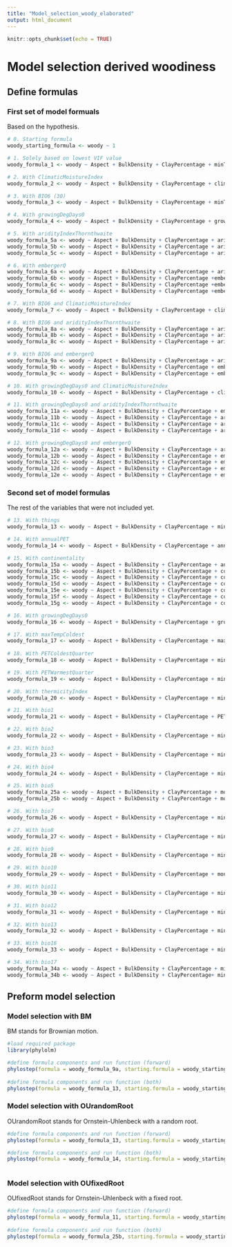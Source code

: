 ```yaml
---
title: "Model_selection_woody_elaborated"
output: html_document
---
```


```r
knitr::opts_chunk$set(echo = TRUE)
```

# Model selection derived woodiness

## Define formulas 

### First set of model formuals
Based on the hypothesis. 

```r
# 0. Starting formula
woody_starting_formula <- woody ~ 1 

# 1. Solely based on lowest VIF value 
woody_formula_1 <- woody ~ Aspect + BulkDensity + ClayPercentage + minTempWarmest + monthCountByTemp10 + PETDriestQuarter + PETseasonality + PETWettestQuarter + OrganicCarbon + PhCaCL + Slope + bio14 + bio15 + bio18 + bio19

# 2. With ClimaticMoistureIndex
woody_formula_2 <- woody ~ Aspect + BulkDensity + ClayPercentage + climaticMoistureIndex + minTempWarmest + PETDriestQuarter + PETseasonality + PETWettestQuarter + OrganicCarbon + PhCaCL + Slope + bio15 + bio19

# 3. With BIO6 (30) 
woody_formula_3 <- woody ~ Aspect + BulkDensity + ClayPercentage + minTempWarmest + monthCountByTemp10 + PETDriestQuarter + PETWettestQuarter + OrganicCarbon + PhCaCL + Slope + bio6 + bio14 + bio15 + bio18 + bio19

# 4. With growingDegDays0
woody_formula_4 <- woody ~ Aspect + BulkDensity + ClayPercentage + growingDegDays0 + PETDriestQuarter + PETseasonality + PETWettestQuarter + OrganicCarbon + PhCaCL + Slope + bio15 + bio18 + bio19

# 5. With aridityIndexThornthwaite
woody_formula_5a <- woody ~ Aspect + BulkDensity + ClayPercentage + aridityIndexThornthwaite + minTempWarmest + monthCountByTemp10 + PETDriestQuarter + PETseasonality + PETWettestQuarter + OrganicCarbon + PhCaCL + Slope + bio13 + bio15 + bio19
woody_formula_5b <- woody ~ Aspect + BulkDensity + ClayPercentage + aridityIndexThornthwaite + minTempWarmest + monthCountByTemp10 + PETDriestQuarter + PETseasonality + PETWettestQuarter + OrganicCarbon + PhCaCL + Slope + bio15 + bio16 + bio19
woody_formula_5c <- woody ~ Aspect + BulkDensity + ClayPercentage + aridityIndexThornthwaite + minTempWarmest + monthCountByTemp10 + PETDriestQuarter + PETseasonality + PETWettestQuarter + OrganicCarbon + PhCaCL + Slope + bio15 + bio19

# 6. With embergerQ
woody_formula_6a <- woody ~ Aspect + BulkDensity + ClayPercentage + aridityIndexThornthwaite + continentality + embergerQ + minTempWarmest + monthCountByTemp10 + PETDriestQuarter + PETWettestQuarter + OrganicCarbon + PhCaCL + Slope + bio15 + bio19
woody_formula_6b <- woody ~ Aspect + BulkDensity + ClayPercentage +embergerQ + minTempWarmest + monthCountByTemp10 + PETDriestQuarter + PETWettestQuarter + OrganicCarbon + PhCaCL + Slope + bio4 + bio14 + bio15 + bio19
woody_formula_6c <- woody ~ Aspect + BulkDensity + ClayPercentage +embergerQ + minTempWarmest + monthCountByTemp10 + PETDriestQuarter + PETWettestQuarter + OrganicCarbon + PhCaCL + Slope + bio6 + bio15 + bio17 + bio19
woody_formula_6d <- woody ~ Aspect + BulkDensity + ClayPercentage +embergerQ + minTempWarmest + monthCountByTemp10 + PETDriestQuarter + PETWettestQuarter + OrganicCarbon + PhCaCL + Slope + bio7 + bio15 + bio19

# 7. With BIO6 and ClimaticMoistureIndex
woody_formula_7 <- woody ~ Aspect + BulkDensity + ClayPercentage + climaticMoistureIndex + minTempWarmest + PETDriestQuarter + PETWettestQuarter + OrganicCarbon + PhCaCL + Slope + bio6 + bio15 + bio19

# 8. With BIO6 and aridityIndexThornthwaite
woody_formula_8a <- woody ~ Aspect + BulkDensity + ClayPercentage + aridityIndexThornthwaite + embergerQ + minTempWarmest + monthCountByTemp10 + PETDriestQuarter + PETWettestQuarter + OrganicCarbon + PhCaCL + Slope + bio6 + bio15 + bio19
woody_formula_8b <- woody ~ Aspect + BulkDensity + ClayPercentage + aridityIndexThornthwaite + minTempWarmest + PETDriestQuarter + PETWettestQuarter + OrganicCarbon + PhCaCL + Slope + bio6 + bio13 + bio15 + bio19
woody_formula_8c <- woody ~ Aspect + BulkDensity + ClayPercentage + aridityIndexThornthwaite + minTempWarmest + PETDriestQuarter + PETWettestQuarter + OrganicCarbon + PhCaCL + Slope + bio6 + bio15 + bio16 + bio19

# 9. With BIO6 and embergerQ
woody_formula_9a <- woody ~ Aspect + BulkDensity + ClayPercentage + aridityIndexThornthwaite + embergerQ + minTempWarmest + monthCountByTemp10 + PETDriestQuarter + PETWettestQuarter + OrganicCarbon + PhCaCL + Slope + bio6 + bio15 + bio19
woody_formula_9b <- woody ~ Aspect + BulkDensity + ClayPercentage + embergerQ + minTempWarmest + monthCountByTemp10 + PETDriestQuarter + PETWettestQuarter + OrganicCarbon + PhCaCL + Slope + bio6 + bio14 + bio15 + bio19
woody_formula_9c <- woody ~ Aspect + BulkDensity + ClayPercentage + embergerQ + minTempWarmest + monthCountByTemp10 + PETDriestQuarter + PETWettestQuarter + OrganicCarbon + PhCaCL + Slope + bio6 + bio15 + bio17 + bio19

# 10. With growingDegDays0 and ClimaticMoistureIndex
woody_formula_10 <- woody ~ Aspect + BulkDensity + ClayPercentage + climaticMoistureIndex + growingDegDays0 + PETDriestQuarter + PETseasonality + PETWettestQuarter + OrganicCarbon + PhCaCL + Slope + bio15 + bio19

# 11. With growingDegDays0 and aridityIndexThornthwaite
woody_formula_11a <- woody ~ Aspect + BulkDensity + ClayPercentage + embergerQ + aridityIndexThornthwaite + growingDegDays0 + minTempWarmest + PETWarmestQuarter + PETWettestQuarter + OrganicCarbon + PhCaCL + Slope + bio15 + bio19
woody_formula_11b <- woody ~ Aspect + BulkDensity + ClayPercentage + aridityIndexThornthwaite + growingDegDays0 + minTempWarmest + PETWettestQuarter + OrganicCarbon + PhCaCL + Slope + bio2 + bio13 + bio15 + bio19
woody_formula_11c <- woody ~ Aspect + BulkDensity + ClayPercentage + aridityIndexThornthwaite + growingDegDays0 + minTempWarmest + PETWettestQuarter + OrganicCarbon + PhCaCL + Slope + bio15 + bio16 + bio19
woody_formula_11d <- woody ~ Aspect + BulkDensity + ClayPercentage + aridityIndexThornthwaite + growingDegDays0 + minTempWarmest + PETWettestQuarter + OrganicCarbon + PhCaCL + Slope + bio15 + bio18 + bio19

# 12. With growingDegDays0 and embergerQ
woody_formula_12a <- woody ~ Aspect + BulkDensity + ClayPercentage + aridityIndexThornthwaite + continentality + embergerQ + growingDegDays0 + PETDriestQuarter + PETWettestQuarter + OrganicCarbon + PhCaCL + Slope + bio15 + bio19
woody_formula_12b <- woody ~ Aspect + BulkDensity + ClayPercentage + embergerQ + growingDegDays0 + PETDriestQuarter + PETWettestQuarter + OrganicCarbon + PhCaCL + Slope + bio4 + bio15 + bio19
woody_formula_12c <- woody ~ Aspect + BulkDensity + ClayPercentage + embergerQ + growingDegDays0 + PETDriestQuarter + PETWettestQuarter + OrganicCarbon + PhCaCL + Slope + bio3 + bio14 + bio15 + bio19
woody_formula_12d <- woody ~ Aspect + BulkDensity + ClayPercentage + embergerQ + growingDegDays0 + PETDriestQuarter + PETWettestQuarter + OrganicCarbon + PhCaCL + Slope + bio4 + bio15 + bio17 + bio19
woody_formula_12e <- woody ~ Aspect + BulkDensity + ClayPercentage + embergerQ + growingDegDays0 + PETDriestQuarter + PETWettestQuarter + OrganicCarbon + PhCaCL + Slope + bio5 + bio15 + bio19

```

### Second set of model formulas 
The rest of the variables that were not included yet. 

```r
# 13. With things
woody_formula_13 <- woody ~ Aspect + BulkDensity + ClayPercentage + minTempWarmest + monthCountByTemp10 + PETDriestQuarter + PETseasonality + PETWettestQuarter + OrganicCarbon + PhCaCL + Slope + bio14 + bio15 + bio18 + bio19

# 14. With annualPET
woody_formula_14 <- woody ~ Aspect + BulkDensity + ClayPercentage + annualPET + minTempWarmest + monthCountByTemp10 + PETDriestQuarter + PETseasonality + OrganicCarbon + PhCaCL + Slope + bio14 + bio15 + bio18 + bio19

# 15. With continentality
woody_formula_15a <- woody ~ Aspect + BulkDensity + ClayPercentage + annualPET + continentality + minTempWarmest + monthCountByTemp10 + PETDriestQuarter + OrganicCarbon + PhCaCL + Slope + bio14 + bio15 + bio18 + bio19
woody_formula_15b <- woody ~ Aspect + BulkDensity + ClayPercentage + continentality + minTempWarmest + monthCountByTemp10 + PETDriestQuarter + OrganicCarbon + PhCaCL + Slope + bio14 + bio15 + bio18 + bio19
woody_formula_15c <- woody ~ Aspect + BulkDensity + ClayPercentage + continentality + minTempWarmest + monthCountByTemp10 + PETDriestQuarter +  PETWarmestQuarter + OrganicCarbon + PhCaCL + Slope + bio14 + bio15 + bio18 + bio19
woody_formula_15d <- woody ~ Aspect + BulkDensity + ClayPercentage + continentality + minTempWarmest + monthCountByTemp10 + PETDriestQuarter + PETWettestQuarter + OrganicCarbon + PhCaCL + Slope + bio14 + bio15 + bio18 + bio19
woody_formula_15e <- woody ~ Aspect + BulkDensity + ClayPercentage + continentality + minTempWarmest + monthCountByTemp10 + PETDriestQuarter + OrganicCarbon + PhCaCL + Slope + bio2 + bio14 + bio15 + bio18 + bio19
woody_formula_15f <- woody ~ Aspect + BulkDensity + ClayPercentage + continentality + minTempWarmest + monthCountByTemp10 + PETDriestQuarter + OrganicCarbon + PhCaCL + Slope + bio3 + bio14 + bio15 + bio18 + bio19
woody_formula_15g <- woody ~ Aspect + BulkDensity + ClayPercentage + continentality + minTempWarmest + monthCountByTemp10 + PETDriestQuarter + OrganicCarbon + PhCaCL + Slope + bio8 + bio14 + bio15 + bio18 + bio19

# 16. With growingDegDays0
woody_formula_16 <- woody ~ Aspect + BulkDensity + ClayPercentage + growingDegDays5 + minTempWarmest + PETDriestQuarter + PETWettestQuarter + OrganicCarbon + PhCaCL + Slope + bio15 + bio18 + bio19

# 17. With maxTempColdest
woody_formula_17 <- woody ~ Aspect + BulkDensity + ClayPercentage + maxTempColdest + minTempWarmest + PETDriestQuarter + PETWettestQuarter + OrganicCarbon + PhCaCL + Slope + bio14 + bio15 + bio18 + bio19
 
# 18. With PETColdestQuarter
woody_formula_18 <- woody ~ Aspect + BulkDensity + ClayPercentage + minTempWarmest + PETColdestQuarter + PETDriestQuarter + PETWettestQuarter + OrganicCarbon + PhCaCL + Slope + bio14 + bio15 + bio18 + bio19

# 19. With PETWarmestQuarter
woody_formula_19 <- woody ~ Aspect + BulkDensity + ClayPercentage + minTempWarmest + monthCountByTemp10 + PETDriestQuarter + PETseasonality + PETWarmestQuarter + OrganicCarbon + PhCaCL + Slope + bio14 + bio15 + bio18 + bio19

# 20. With thermicityIndex
woody_formula_20 <- woody ~ Aspect + BulkDensity + ClayPercentage + minTempWarmest + PETDriestQuarter + PETWettestQuarter + thermicityIndex + OrganicCarbon + PhCaCL + Slope + bio14 + bio15 + bio18 + bio19

# 21. With bio1
woody_formula_21 <- woody ~ Aspect + BulkDensity + ClayPercentage + PETDriestQuarter + PETseasonality + PETWettestQuarter + OrganicCarbon + PhCaCL + Slope + bio1 + bio14 + bio15 + bio18 + bio19

# 22. With bio2
woody_formula_22 <- woody ~ Aspect + BulkDensity + ClayPercentage + minTempWarmest + monthCountByTemp10 + PETDriestQuarter + PETseasonality + OrganicCarbon + PhCaCL + Slope + bio2 + bio14 + bio15 + bio18 + bio19

# 23. With bio3
woody_formula_23 <- woody ~ Aspect + BulkDensity + ClayPercentage + minTempWarmest + monthCountByTemp10 + PETDriestQuarter + PETWettestQuarter + OrganicCarbon + PhCaCL + Slope + bio3 + bio14 + bio15 + bio18 + bio19

# 24. With bio4
woody_formula_24 <- woody ~ Aspect + BulkDensity + ClayPercentage + minTempWarmest + monthCountByTemp10 + PETDriestQuarter + PETWettestQuarter + OrganicCarbon + PhCaCL + Slope + bio4 + bio14 + bio15 + bio18 + bio19

# 25. With bio5
woody_formula_25a <- woody ~ Aspect + BulkDensity + ClayPercentage + monthCountByTemp10 + PETDriestQuarter + PETWettestQuarter + OrganicCarbon + PhCaCL + Slope + bio2 + bio5 + bio14 + bio15 + bio18 + bio19
woody_formula_25b <- woody ~ Aspect + BulkDensity + ClayPercentage + monthCountByTemp10 + PETDriestQuarter + PETWettestQuarter + OrganicCarbon + PhCaCL + Slope + bio5 + bio6 + bio15 + bio18 + bio19

# 26. With bio7
woody_formula_26 <- woody ~ Aspect + BulkDensity + ClayPercentage + minTempWarmest + monthCountByTemp10 + PETDriestQuarter + PETWettestQuarter + OrganicCarbon + PhCaCL + Slope + bio7 + bio14 + bio15 +  bio18 + bio19

# 27. With bio8 
woody_formula_27 <- woody ~ Aspect + BulkDensity + ClayPercentage + minTempWarmest + monthCountByTemp10 + PETDriestQuarter + PETseasonality + OrganicCarbon + PhCaCL + Slope + bio8 + bio14 + bio15 + bio18 + bio19

# 28. With bio9
woody_formula_28 <- woody ~ Aspect + BulkDensity + ClayPercentage + minTempWarmest + monthCountByTemp10 + PETseasonality + PETWettestQuarter + OrganicCarbon + PhCaCL + Slope + bio9 + bio14 + bio15 + bio18 + bio19

# 29. With bio10
woody_formula_29 <- woody ~ Aspect + BulkDensity + ClayPercentage + monthCountByTemp10 + PETDriestQuarter + PETseasonality + PETWettestQuarter + OrganicCarbon + PhCaCL + Slope + bio10 + bio14 + bio15 + bio18 + bio19

# 30. With bio11
woody_formula_30 <- woody ~ Aspect + BulkDensity + ClayPercentage + minTempWarmest + PETDriestQuarter + PETWettestQuarter + OrganicCarbon + PhCaCL + Slope + bio11 + bio14 + bio15 + bio18 + bio19

# 31. With bio12
woody_formula_31 <- woody ~ Aspect + BulkDensity + ClayPercentage + minTempWarmest + monthCountByTemp10 + PETDriestQuarter + PETseasonality + PETWettestQuarter + OrganicCarbon + PhCaCL + Slope + bio12 + bio15 + bio19

# 32. With bio13
woody_formula_32 <- woody ~ Aspect + BulkDensity + ClayPercentage + minTempWarmest + monthCountByTemp10 + PETDriestQuarter + PETseasonality + PETWettestQuarter + OrganicCarbon + PhCaCL + Slope + bio13 + bio14 + bio15 + bio19

# 33. With bio16
woody_formula_33 <- woody ~ Aspect + BulkDensity + ClayPercentage + minTempWarmest + monthCountByTemp10 + PETDriestQuarter + PETseasonality + PETWettestQuarter + OrganicCarbon + PhCaCL + Slope + bio14 + bio15 + bio16 + bio19

# 34. With bio17
woody_formula_34a <- woody ~ Aspect + BulkDensity + ClayPercentage + minTempWarmest + monthCountByTemp10 + PETDriestQuarter + PETseasonality + PETWettestQuarter + OrganicCarbon + PhCaCL + Slope + bio13 + bio15 + bio17 + bio19
woody_formula_34b <- woody ~ Aspect + BulkDensity + ClayPercentage+ minTempWarmest + monthCountByTemp10 + PETDriestQuarter + PETseasonality + PETWettestQuarter + OrganicCarbon + PhCaCL + Slope + bio15 + bio16 + bio17 + bio19
```

## Preform model selection

### Model selection with BM 
BM stands for Brownian motion. 

```r
#load required package
library(phylolm)

#define formula components and run function (forward)
phylostep(formula = woody_formula_9a, starting.formula = woody_starting_formula, data = GIS_woody, phy = tree_woody, model = "BM", direction = "forward", trace = 2)
 
#define formula components and run function (both)
phylostep(formula = woody_formula_13, starting.formula = woody_starting_formula, data = GIS_woody, phy = tree_woody, model = "BM", direction = "both", trace = 2)

```

### Model selection with OUrandomRoot
OUrandomRoot stands for Ornstein-Uhlenbeck with a random root. 

```r
#define formula components and run function (forward)
phylostep(formula = woody_formula_13, starting.formula = woody_starting_formula, data = GIS_woody, phy = tree_woody, model = "OUrandomRoot", direction = "forward", trace = 2, lower.bound = 0, upper.bound = 1000)

#define formula components and run function (both)
phylostep(formula = woody_formula_14, starting.formula = woody_starting_formula, data = GIS_woody, phy = tree_woody, model = "OUrandomRoot", direction = "both", trace = 2, lower.bound = 0, upper.bound = 1000)
  
```

### Model selection with OUfixedRoot
OUfixedRoot stands for Ornstein-Uhlenbeck with a fixed root. 

```r
#define formula components and run function (forward)
phylostep(formula = woody_formula_11, starting.formula = woody_starting_formula, data = GIS_woody, phy = tree_woody, model = "OUfixedRoot", direction = "forward", trace = 2, lower.bound = 0, upper.bound = 1000)
 
#define formula components and run function (both)
phylostep(formula = woody_formula_25b, starting.formula = woody_starting_formula, data = GIS_woody, phy = tree_woody, model = "OUfixedRoot", direction = "both", trace = 2, lower.bound = 0, upper.bound = 1000)

```
